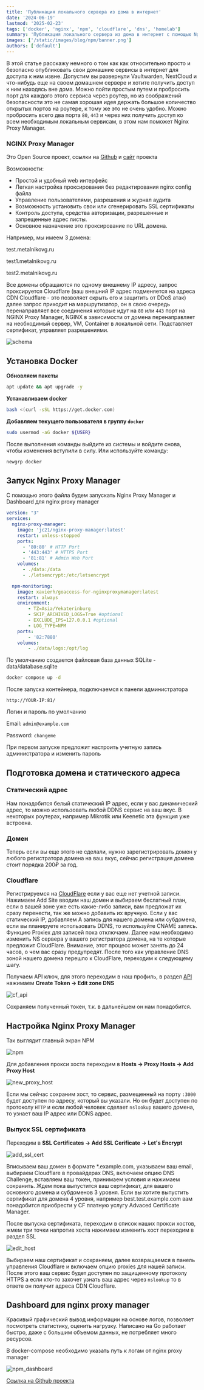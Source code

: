 ```yaml
---
title: 'Публикация локального сервера из дома в интернет'
date: '2024-06-19'
lastmod: '2025-02-23'
tags: ['docker', 'nginx', 'npm', 'cloudflare', 'dns', 'homelab']
summary: 'Публикация локального сервера из дома в интернет с помощью Nginx Proxy Manager и Cloudflare'
images: ['/static/images/blog/npm/banner.png']
authors: ['default']
---
```


В этой статье расскажу немного о том как как относительно просто и безопасно опубликовать свои домашние сервисы в интернет для доступа к ним извне. Допустим вы развернули Vaultwarden, NextCloud и что-нибудь еще на своем домашнем сервере и хотите получить доступ к ним находясь вне дома. Можно пойти простым путем и пробросить порт для каждого этого сервиса через роутер, но из соображений безопасности это не самая хорошая идея держать большое количество открытых портов на роутере, к тому же это не очень удобно. Можно пробросить всего два порта `80`, `443` и через них получить доступ ко всем необходимым локальным сервисам, в этом нам поможет Nginx Proxy Manager.

### NGINX Proxy Manager

Это Open Source проект, ссылки на [Github](https://github.com/NginxProxyManager/nginx-proxy-manager) и [сайт](https://nginxproxymanager.com) проекта

Возможности:

- Простой и удобный web интерфейс
- Легкая настройка проксирования без редактирования nginx config файла
- Управление пользователями, разрешения и журнал аудита
- Возможность установить свои или сгенерировать SSL сертификаты
- Контроль доступа, средства авторизации, разрешенные и запрещенные адрес листы.
- Основное назначение это проксирование по URL домена.

Например, мы имеем 3 домена:

test.metalnikovg.ru

test1.metalnikovg.ru

test2.metalnikovg.ru

Все домены обращаются по одному внешнему IP адресу, запрос проксируется Cloudflare (ваш внешний IP адрес подменяется на адреса CDN Cloudflare - это позволяет скрыть его и защитить от DDoS атак) далее запрос приходит на маршрутизатор, он в свою очередь перенаправляет все соединения которые идут на `80` или `443` порт на NGINX Proxy Manager, NGINX в зависимости от домена перенаправляет на необходимый сервер, VM, Container в локальной сети. Подставляет сертификат, управляет разрешениями.

![schema](/static/images/blog/npm/schema.png)

## Установка Docker

**Обновляем пакеты**

```bash
apt update && apt upgrade -y
```

**Устанавливаем docker**

```bash
bash <(curl -sSL https://get.docker.com)
```

**Добавляем текущего пользователя в группу `docker`**

```bash
sudo usermod -aG docker ${USER}
```

После выполнения команды выйдите из системы и войдите снова, чтобы изменения вступили в силу. Или используйте команду:

```bash
newgrp docker
```

## Запуск Nginx Proxy Manager

С помощью этого файла будем запускать Nginx Proxy Manager и Dashboard для nginx proxy manager

```yaml:docker-compose.yml
version: "3"
services:
  nginx-proxy-manager:
    image: 'jc21/nginx-proxy-manager:latest'
    restart: unless-stopped
    ports:
      - '80:80' # HTTP Port
      - '443:443' # HTTPS Port
      - '81:81' # Admin Web Port
    volumes:
      - ./data:/data
      - ./letsencrypt:/etc/letsencrypt

  npm-monitoring:
    image: xavierh/goaccess-for-nginxproxymanager:latest
    restart: always
    environment:
        - TZ=Asia/Yekaterinburg
        - SKIP_ARCHIVED_LOGS=True #optional
        - EXCLUDE_IPS=127.0.0.1 #optional
        - LOG_TYPE=NPM
    ports:
        - '82:7880'
    volumes:
        - ./data/logs:/opt/log
```

По умолчанию создается файловая база данных SQLite - data/database.sqlite

```bash
docker compose up -d
```

После запуска контейнера, подключаемся к панели администратора

`http://YOUR-IP:81/`

Логин и пароль по умолчанию

Email: `admin@example.com`

Password: `changeme`

При первом запуске предложит настроить учетную запись администратора и изменить пароль

## Подготовка домена и статического адреса

### Статический адрес

Нам понадобится белый статический IP адрес, если у вас динамический адрес, то можно использовать любой DDNS сервис на ваш вкус. В некоторых роутерах, например Mikrotik или Keenetic эта функция уже встроена.

### Домен

Теперь если вы еще этого не сделали, нужно зарегистрировать домен у любого регистратора домена на ваш вкус, сейчас регистрация домена стоит порядка 200₽ за год.

### Cloudflare

Регистрируемся на [CloudFlare](https://dash.cloudflare.com/) если у вас еще нет учетной записи. Нажимаем Add Site вводим наш домен и выбираем беслатный план, если в вашей зоне уже есть какие-либо записи, вам предложат их сразу перенести, так же можно добавить их вручную. Если у вас статический IP, добавляем A запись для нашего домена или субдомена, если вы планируете использовать DDNS, то используйте CNAME запись. Функцию Proxiex для записей пока отключаем. Далее нам необходимо изменить NS сервера у вашего регистратора домена, на те которые предложит CloudFlare. Внимание, этот процесс может занять до 24 часов, о чем вас сразу предупредят. После того как управление DNS зоной нашего домена перешло к CloudFlare, переходим к следующему шагу.

Получаем API ключ, для этого переходим в наш профиль, в раздел [API](https://dash.cloudflare.com/profile/api-tokens) нажимаем **Create Token -> Edit zone DNS**

![cf_api](/static/images/blog/npm/cf_api.png)

Сохраняем полученный токен, т.к. в дальнейшем он нам понадобится.

## Настройка Nginx Proxy Manager

Так выглядит главный экран NPM

![npm](/static/images/blog/npm/npm.png)

Для добавления прокси хоста переходим в **Hosts -> Proxy Hosts -> Add Proxy Host**

![new_proxy_host](/static/images/blog/npm/new_proxy_host.png)

Если мы сейчас сохраним хост, то сервис, размещенный на порту `:3000` будет доступен по адресу, который вы указали. Но он будет доступен по протоколу `HTTP` и если любой человек сделает `nslookup` вашего домена, то узнает ваш IP адрес или DDNS адрес.

### Выпуск SSL сертификата

Переходим в **SSL Certificates -> Add SSL Cerificate -> Let's Encrypt**

![add_ssl_cert](/static/images/blog/npm/add_ssl_cert.png)

Вписываем ваш домен в формате \*.example.com, указываем ваш email, выбираем Cloudflare в провайдерах DNS, включаем опцию DNS Challenge, вставляем ваш токен, принимаем условия и нажимаем сохранить. Ждем пока выпустится ваш сертификат, для вашего основного домена и субдоменов 3 уровня. Если вы хотите выпустить сертификат для домена 4 уровня, например best.test.example.com вам понадобится приобрести у CF платную услугу Advaced Certificate Manager.

После выпуска сертификата, переходим в список наших прокси хостов, жмем три точки напротив хоста нажимаем изменить хост переходим в раздел SSL

![edit_host](/static/images/blog/npm/edit_host.png)

Выбираем наш сертификат и сохраняем, далее возвращаемся в панель управления Cloudflare и включаем опцию proxies для нашей записи. После этого ваш сервис будет доступен по защищенному протоколу HTTPS а если кто-то захочет узнать ваш адрес через `nslookup` то в ответе он получит адреса CDN Cloudflare.

## Dashboard для nginx proxy manager

Красивый графический вывод информации на основе логов, позволяет посмотреть статистику, оценить нагрузку. Написано на Go работает быстро, даже с большим объемом данных, не потребляет много ресурсов.

В docker-compose необходимо указать путь к логам от nginx proxy manager

![npm_dashboard](/static/images/blog/npm/npm_dashboard.png)

[Cсылка на Github проекта](https://github.com/xavier-hernandez/goaccess-for-nginxproxymanager)
